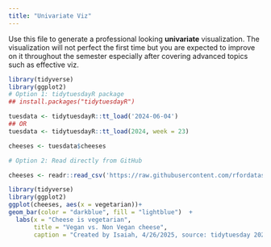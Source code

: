 ```yaml
---
title: "Univariate Viz"
---
```


Use this file to generate a professional looking **univariate** visualization. The visualization will not perfect the first time but you are expected to improve on it throughout the semester especially after covering advanced topics such as effective viz.

```r

library(tidyverse)
library(ggplot2)
# Option 1: tidytuesdayR package 
## install.packages("tidytuesdayR")

tuesdata <- tidytuesdayR::tt_load('2024-06-04')
## OR
tuesdata <- tidytuesdayR::tt_load(2024, week = 23)

cheeses <- tuesdata$cheeses

# Option 2: Read directly from GitHub

cheeses <- readr::read_csv('https://raw.githubusercontent.com/rfordatascience/tidytuesday/main/data/2024/2024-06-04/cheeses.csv')
```


```r
library(tidyverse)
library(ggplot2)
ggplot(cheeses, aes(x = vegetarian))+
geom_bar(color = "darkblue", fill = "lightblue")  +
  labs(x = "Cheese is vegetarian",
       title = "Vegan vs. Non Vegan cheese",
       caption = "Created by Isaiah, 4/26/2025, source: tidytuesday 2024-06-04")
```



